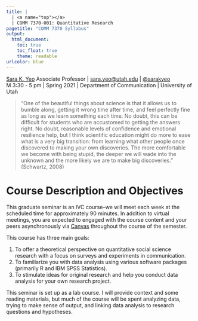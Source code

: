 ```yaml
---
title: |
  | <a name="top"></a>
  | COMM 7370-001: Quantitative Research
pagetitle: "COMM 7370 Syllabus"
output:
  html_document:
    toc: true
    toc_float: true
    theme: readable
urlcolor: blue
---
```

[Sara K. Yeo](https://faculty.utah.edu/~sarakyeo)  Associate Professor | [sara.yeo@utah.edu](mailto:sara.yeo@utah.edu) | [\@sarakyeo](https://twitter.com/sarakyeo)<br/>
M 3:30 - 5 pm | Spring 2021 | Department of Communication | University of Utah

> "One of the beautiful things about science is that it allows us to bumble along, getting it wrong time after time, and feel perfectly fine as long as we learn something each time. No doubt, this can be difficult for students who are accustomed to getting the answers right. No doubt, reasonable levels of confidence and emotional resilience help, but I think scientific education might do more to ease what is a very big transition: from learning what other people once discovered to making your own discoveries. The more comfortable we become with being stupid, the deeper we will wade into the unknown and the more likely we are to make big discoveries." (Schwartz, 2008)

# Course Description and Objectives
This graduate seminar is an IVC course--we will meet each week at the scheduled time for approximately 90 minutes. In addition to virtual meetings, you are expected to engaged with the course content and your peers asynchronously via [Canvas](https://utah.instructure.com/) throughout the course of the semester.

This course has three main goals:

1) To offer a theoretical perspective on quantitative social science research with a focus on surveys and experiments in communication.
2) To familiarize you with data analysis using various software packages (primarily R and IBM SPSS Statistics).
3) To stimulate ideas for original research and help you conduct data analysis for your own research project.

This seminar is set up as a lab course. I will provide context and some reading materials, but much of the course will be spent analyzing data, trying to make sense of output, and linking data analysis to research questions and hypotheses.
